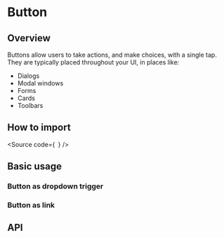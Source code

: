 

<Meta of={Stories} />

# Button

## Overview

Buttons allow users to take actions, and make choices, with a single tap.
They are typically placed throughout your UI, in places like:

- Dialogs
- Modal windows
- Forms
- Cards
- Toolbars

## How to import

<Source
  code={`
`}
/>

## Basic usage

<Canvas of={Stories.Base} />

### Button as dropdown trigger

<Canvas of={Stories.AsDropdown} />

### Button as link

<Canvas of={Stories.AsLink} />

## API

<ArgTypes of={Stories} />

